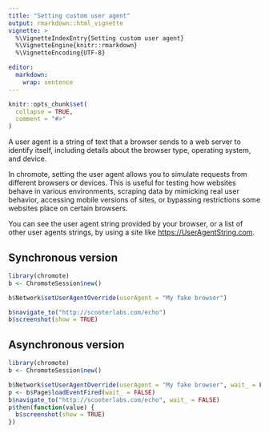 ```yaml
---
title: "Setting custom user agent"
output: rmarkdown::html_vignette
vignette: >
  %\VignetteIndexEntry{Setting custom user agent}
  %\VignetteEngine{knitr::rmarkdown}
  %\VignetteEncoding{UTF-8}

editor:
  markdown:
    wrap: sentence
---
```


```r
knitr::opts_chunk$set(
  collapse = TRUE,
  comment = "#>"
)
```

A user agent is a string of text that a browser sends to a web server to identify itself, including details about the browser type, operating system, and device.

In ⁠chromote, setting the user agent allows you to simulate requests from different browsers or devices.
This is useful for testing how websites behave in various environments, scraping data by mimicking real user behavior, accessing mobile versions of sites, or bypassing restrictions some websites place on certain browsers.

You can see the user agent string provided by your browser, or a list of other user agents strings, by using a site like <https://UserAgentString.com>.

## Synchronous version

``` r
library(chromote)
b <- ChromoteSession$new()

b$Network$setUserAgentOverride(userAgent = "My fake browser")

b$navigate_to("http://scooterlabs.com/echo")
b$screenshot(show = TRUE)
```

## Asynchronous version

``` r
library(chromote)
b <- ChromoteSession$new()

b$Network$setUserAgentOverride(userAgent = "My fake browser", wait_ = FALSE)
p <- b$Page$loadEventFired(wait_ = FALSE)
b$navigate_to("http://scooterlabs.com/echo", wait_ = FALSE)
p$then(function(value) {
  b$screenshot(show = TRUE)
})
```